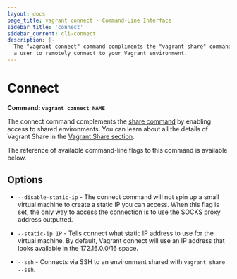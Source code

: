 ```yaml
---
layout: docs
page_title: vagrant connect - Command-Line Interface
sidebar_title: 'connect'
sidebar_current: cli-connect
description: |-
  The "vagrant connect" command compliments the "vagrant share" command to allow
  a user to remotely connect to your Vagrant environment.
---
```


# Connect

**Command: `vagrant connect NAME`**

The connect command complements the
[share command](/docs/cli/share.html) by enabling access to shared
environments. You can learn about all the details of Vagrant Share in the
[Vagrant Share section](/docs/share/).

The reference of available command-line flags to this command
is available below.

## Options

- `--disable-static-ip` - The connect command will not spin up a small
  virtual machine to create a static IP you can access. When this flag is
  set, the only way to access the connection is to use the SOCKS proxy
  address outputted.

- `--static-ip IP` - Tells connect what static IP address to use for the virtual
  machine. By default, Vagrant connect will use an IP address that looks
  available in the 172.16.0.0/16 space.

- `--ssh` - Connects via SSH to an environment shared with
  `vagrant share --ssh`.
